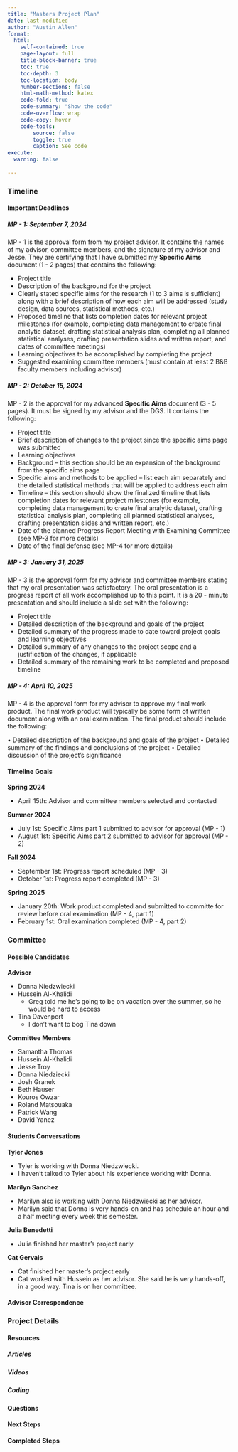 ```yaml
---
title: "Masters Project Plan"
date: last-modified
author: "Austin Allen"
format:
  html:
    self-contained: true
    page-layout: full
    title-block-banner: true
    toc: true
    toc-depth: 3
    toc-location: body
    number-sections: false
    html-math-method: katex
    code-fold: true
    code-summary: "Show the code"
    code-overflow: wrap
    code-copy: hover
    code-tools:
        source: false
        toggle: true
        caption: See code
execute: 
  warning: false
    
---
```



::: {.panel-tabset}

### Timeline


::: {.panel-tabset}

#### Important Deadlines

::: {.callout-tip collapse="true"}

##### **MP - 1**: September 7, 2024

MP - 1 is the approval form from my project advisor. It contains the names of my advisor, committee members, and the signature of my advisor and Jesse. They are certifying that I have submitted my **Specific Aims** document (1 - 2 pages) that contains the following:

* Project title
* Description of the background for the project
* Clearly stated specific aims for the research (1 to 3 aims is sufficient) along with a brief description of how each aim will be addressed (study design, data sources, statistical methods, etc.)
* Proposed timeline that lists completion dates for relevant project milestones (for example, completing data management to create final analytic dataset, drafting statistical analysis plan, completing all planned statistical analyses, drafting presentation slides and written report, and dates of committee meetings)
* Learning objectives to be accomplished by completing the project
* Suggested examining committee members (must contain at least 2 B&B faculty members including advisor) 

:::

::: {.callout-tip collapse="true"}

##### **MP - 2**: October 15, 2024

MP - 2 is the approval for my advanced **Specific Aims** document (3 - 5 pages). It must be signed by my advisor and the DGS. It contains the following:

* Project title
* Brief description of changes to the project since the specific aims page was submitted
* Learning objectives
* Background – this section should be an expansion of the background from the specific aims page
* Specific aims and methods to be applied – list each aim separately and the detailed statistical methods that will be applied to address each aim
* Timeline – this section should show the finalized timeline that lists completion dates for relevant project milestones (for example, completing data management to create final analytic dataset, drafting statistical analysis plan, completing all planned statistical analyses, drafting presentation slides and written report, etc.)
* Date of the planned Progress Report Meeting with Examining Committee (see MP-3 for more details)
* Date of the final defense (see MP-4 for more details) 

:::

::: {.callout-tip collapse="true"}

##### **MP - 3**: January 31, 2025

MP - 3 is the approval form for my advisor and committee members stating that my oral presentation was satisfactory. The oral presentation is a progress report of all work accomplished up to this point. It is a 20 - minute presentation and should include a slide set with the following:

*  Project title
* Detailed description of the background and goals of the project
* Detailed summary of the progress made to date toward project goals and learning objectives
* Detailed summary of any changes to the project scope and a justification of the changes, if applicable
* Detailed summary of the remaining work to be completed and proposed timeline 

:::

::: {.callout-tip collapse="true"}

##### **MP - 4**: April 10, 2025

MP - 4 is the approval form for my advisor to approve my final work product. The final work product will typically be some form of written document along with an oral examination. The final product should include the following:

• Detailed description of the background and goals of the project
• Detailed summary of the findings and conclusions of the project
• Detailed discussion of the project’s significance 

:::

#### Timeline Goals

**Spring 2024**

* April 15th: Advisor and committee members selected and contacted

**Summer 2024**

* July 1st: Specific Aims part 1 submitted to advisor for approval (MP - 1)
* August 1st: Specific Aims part 2 submitted to advisor for approval (MP - 2)

**Fall 2024**

* September 1st: Progress report scheduled (MP - 3)
* October 1st: Progress report completed (MP - 3)

**Spring 2025**

* January 20th: Work product completed and submitted to committe for review before oral examination (MP - 4, part 1)
* February 1st: Oral examination completed (MP - 4, part 2)

:::



### Committee

::: {.panel-tabset}

#### Possible Candidates

**Advisor**

* Donna Niedzwiecki
* Hussein Al-Khalidi
  - Greg told me he's going to be on vacation over the summer, so he would be hard to access
* Tina Davenport
  - I don't want to bog Tina down

**Committee Members**

* Samantha Thomas
* Hussein Al-Khalidi
* Jesse Troy
* Donna Niedziecki
* Josh Granek
* Beth Hauser
* Kouros Owzar
* Roland Matsouaka
* Patrick Wang
* David Yanez

#### Students Conversations

**Tyler Jones**

* Tyler is working with Donna Niedzwiecki. 
* I haven't talked to Tyler about his experience working with Donna. 

**Marilyn Sanchez**

* Marilyn also is working with Donna Niedzwiecki as her advisor. 
* Marilyn said that Donna is very hands-on and has schedule an hour and a half meeting every week this semester. 

**Julia Benedetti**

* Julia finished her master's project early

**Cat Gervais**

* Cat finished her master's project early
* Cat worked with Hussein as her advisor. She said he is very hands-off, in a good way. Tina is on her committee. 

#### Advisor Correspondence

:::



### Project Details

::: {.panel-tabset}

#### Resources

::: {.panel-tabset}

##### Articles

##### Videos

##### Coding

:::

#### Questions

#### Next Steps

#### Completed Steps

:::


:::
